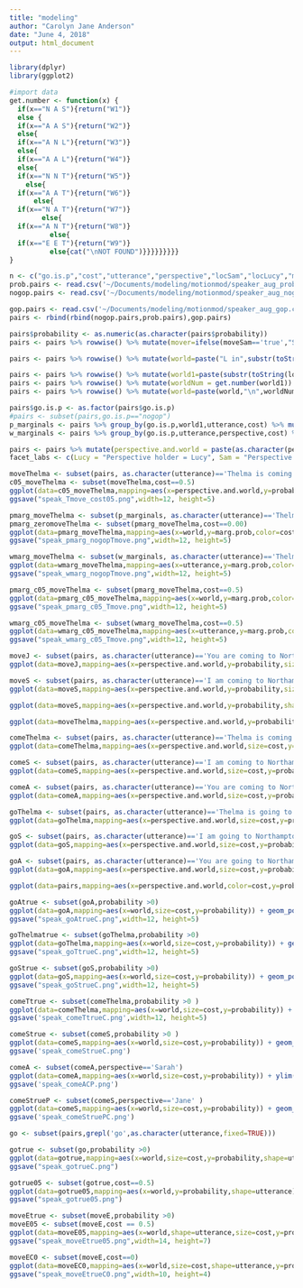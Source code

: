 ```yaml
---
title: "modeling"
author: "Carolyn Jane Anderson"
date: "June 4, 2018"
output: html_document
---
```


```r
library(dplyr)
library(ggplot2)
```

```r
#import data
get.number <- function(x) {
  if(x=="N A S"){return("W1")}
  else {
  if(x=="A A S"){return("W2")}
  else{
  if(x=="A N L"){return("W3")}
  else{
  if(x=="A A L"){return("W4")}
  else{
  if(x=="N N T"){return("W5")}
    else{
  if(x=="A A T"){return("W6")}
      else{
  if(x=="N A T"){return("W7")}
        else{
  if(x=="A N T"){return("W8")}
          else{
  if(x=="E E T"){return("W9")}
          else{cat("\nNOT FOUND")}}}}}}}}}
}

n <- c("go.is.p","cost","utterance","perspective","locSam","locLucy","moveLucy", "moveSam","moveThelma","probability")
prob.pairs <- read.csv('~/Documents/modeling/motionmod/speaker_aug_prob.csv',header=TRUE,col.names=n,comment.char = "#")
nogop.pairs <- read.csv('~/Documents/modeling/motionmod/speaker_aug_nogop.csv',header=TRUE,col.names=n,comment.char = "#")

gop.pairs <- read.csv('~/Documents/modeling/motionmod/speaker_aug_gop.csv',header=TRUE,col.names=n,comment.char = "#")
pairs <- rbind(rbind(nogop.pairs,prob.pairs),gop.pairs)
```

```r
pairs$probability <- as.numeric(as.character(pairs$probability))
pairs <- pairs %>% rowwise() %>% mutate(mover=ifelse(moveSam=='true',"S",ifelse(moveLucy=='true',"L","T")))

pairs <- pairs %>% rowwise() %>% mutate(world=paste("L in",substr(toString(locLucy),1,1),"\n S in",substr(toString(locSam),1,1)))
```

```r
pairs <- pairs %>% rowwise() %>% mutate(world1=paste(substr(toString(locLucy),1,1),substr(toString(locSam),1,1),substr(toString(mover),1,1)))
pairs <- pairs %>% rowwise() %>% mutate(worldNum = get.number(world1))
pairs <- pairs %>% rowwise() %>% mutate(world=paste(world,"\n",worldNum))
```

```r
pairs$go.is.p <- as.factor(pairs$go.is.p)
#pairs <- subset(pairs,go.is.p=="nogop")
p_marginals <- pairs %>% group_by(go.is.p,world1,utterance,cost) %>% mutate(marg.prob = sum(probability))
w_marginals <- pairs %>% group_by(go.is.p,utterance,perspective,cost) %>% mutate(marg.prob = sum(probability))
```

```r
pairs <- pairs %>% mutate(perspective.and.world = paste(as.character(perspective),paste("\n",as.character(world))))
facet_labs <- c(Lucy = "Perspective holder = Lucy", Sam = "Perspective holder = Sam")
```


```r
moveThelma <- subset(pairs, as.character(utterance)=='Thelma is coming to Northampton' | as.character(utterance)=='Thelma is going to Northampton' | as.character(utterance)=='Thelma is walking to Northampton')
c05_moveThelma <- subset(moveThelma,cost==0.5)
ggplot(data=c05_moveThelma,mapping=aes(x=perspective.and.world,y=probability,size=cost,shape=utterance,color=utterance)) + geom_point() + facet_wrap(c05_moveThelma$go.is.p)
ggsave("speak_Tmove_cost05.png",width=12, height=5)
```
```r
pmarg_moveThelma <- subset(p_marginals, as.character(utterance)=='Thelma is coming to Northampton' | as.character(utterance)=='Thelma is going to Northampton' | as.character(utterance)=='Thelma is walking to Northampton' | as.character(utterance)=='NULL')
pmarg_zeromoveThelma <- subset(pmarg_moveThelma,cost==0.00)
ggplot(data=pmarg_moveThelma,mapping=aes(x=world,y=marg.prob,color=cost,shape=utterance)) + geom_point() + facet_wrap(pmarg_moveThelma$go.is.p)
ggsave("speak_pmarg_nogopTmove.png",width=12, height=5)
```
```r
wmarg_moveThelma <- subset(w_marginals, as.character(utterance)=='Thelma is coming to Northampton' | as.character(utterance)=='Thelma is going to Northampton' | as.character(utterance)=='Thelma is walking to Northampton' | as.character(utterance)=='NULL')
ggplot(data=wmarg_moveThelma,mapping=aes(x=utterance,y=marg.prob,color=cost,shape=perspective)) + geom_point() + facet_wrap(wmarg_moveThelma$go.is.p)+ theme(axis.text.x = element_text(angle = 90))
ggsave("speak_wmarg_nogopTmove.png",width=12, height=5)
```
```r
pmarg_c05_moveThelma <- subset(pmarg_moveThelma,cost==0.5)
ggplot(data=pmarg_c05_moveThelma,mapping=aes(x=world,y=marg.prob,color=utterance,shape=utterance)) + geom_point() + facet_wrap(pmarg_c05_moveThelma$go.is.p)
ggsave("speak_pmarg_c05_Tmove.png",width=12, height=5)
```
```r
wmarg_c05_moveThelma <- subset(wmarg_moveThelma,cost==0.5)
ggplot(data=wmarg_c05_moveThelma,mapping=aes(x=utterance,y=marg.prob,color=perspective,shape=perspective)) + geom_point() + facet_wrap(wmarg_c05_moveThelma$go.is.p) + theme(axis.text.x = element_text(angle = 90))
ggsave("speak_wmarg_c05_Tmove.png",width=12, height=5)
```

```r
moveJ <- subset(pairs, as.character(utterance)=='You are coming to Northampton' | as.character(utterance)=='You are going to Northampton'| as.character(utterance)=='You are walking to Northampton')
ggplot(data=moveJ,mapping=aes(x=perspective.and.world,y=probability,size=cost,color=utterance)) + geom_point() + facet_wrap(moveJ$go.is.p)
```

```r
moveS <- subset(pairs, as.character(utterance)=='I am coming to Northampton' | as.character(utterance)=='I am going to Northampton')
ggplot(data=moveS,mapping=aes(x=perspective.and.world,y=probability,size=cost,color=utterance)) + facet_wrap(moveS$go.is.p) + geom_point()
```
```r
ggplot(data=moveS,mapping=aes(x=perspective.and.world,y=probability,shape=utterance,color=go.is.p)) + geom_point()+ facet_wrap(~cost)
```
```r
ggplot(data=moveThelma,mapping=aes(x=perspective.and.world,y=probability,shape=utterance,color=go.is.p)) + geom_point()+ facet_wrap(~cost)
```

```r
comeThelma <- subset(pairs, as.character(utterance)=='Thelma is coming to Northampton')
ggplot(data=comeThelma,mapping=aes(x=perspective.and.world,size=cost,y=probability)) + geom_point() + facet_wrap(comeThelma$go.is.p)
```
```r
comeS <- subset(pairs, as.character(utterance)=='I am coming to Northampton')
ggplot(data=comeS,mapping=aes(x=perspective.and.world,size=cost,y=probability)) + geom_point()
```
```r
comeA <- subset(pairs, as.character(utterance)=='You are coming to Northampton')
ggplot(data=comeA,mapping=aes(x=perspective.and.world,size=cost,y=probability)) + geom_point()
```
```r
goThelma <- subset(pairs, as.character(utterance)=='Thelma is going to Northampton')
ggplot(data=goThelma,mapping=aes(x=perspective.and.world,size=cost,y=probability)) + geom_point()
```
```r
goS <- subset(pairs, as.character(utterance)=='I am going to Northampton')
ggplot(data=goS,mapping=aes(x=perspective.and.world,size=cost,y=probability)) + geom_point()
```
```r
goA <- subset(pairs, as.character(utterance)=='You are going to Northampton')
ggplot(data=goA,mapping=aes(x=perspective.and.world,size=cost,y=probability)) + geom_point()
```
```r
ggplot(data=pairs,mapping=aes(x=perspective.and.world,color=cost,y=probability)) + geom_point() + facet_wrap(~utterance)
```
```r
goAtrue <- subset(goA,probability >0)
ggplot(data=goA,mapping=aes(x=world,size=cost,y=probability)) + geom_point()+facet_wrap(~perspective,labeller=labeller(perspective = facet_labs)) + ylim(0,0.5) + ggtitle("You are going to Northampton") + xlab("World") + ylab("Joint probability of perspective and world") + labs(size="Perspective cost") + theme(text=element_text(size=16))
ggsave("speak_goAtrueC.png",width=12, height=5)
```
```r
goThelmatrue <- subset(goThelma,probability >0)
ggplot(data=goThelma,mapping=aes(x=world,size=cost,y=probability)) + geom_point() +facet_wrap(~perspective,labeller=labeller(perspective = facet_labs)) + ylim(0,0.5) + ggtitle("Thelma is going to Northampton") + xlab("World") + ylab("Joint probability of perspective and world") + labs(size="Perspective cost") + theme(text=element_text(size=16))
ggsave("speak_goTtrueC.png",width=12, height=5)
```
```r
goStrue <- subset(goS,probability >0)
ggplot(data=goS,mapping=aes(x=world,size=cost,y=probability)) + geom_point() +facet_wrap(~perspective,labeller=labeller(perspective = facet_labs)) + ylim(0,0.5) + ggtitle("I am going to Northampton") + xlab("World") + ylab("Joint probability of perspective and world") + labs(size="Perspective cost") + theme(text=element_text(size=16))
ggsave("speak_goStrueC.png",width=12, height=5)
```
```r
comeTtrue <- subset(comeThelma,probability >0 )
ggplot(data=comeThelma,mapping=aes(x=world,size=cost,y=probability)) + geom_point() + ylim(0,0.5) + facet_wrap(~perspective,labeller=labeller(perspective = facet_labs))+ ggtitle("Thera is coming to Northampton") + xlab("World") + ylab("Joint probability of perspective and world") + labs(size="Perspective cost") + theme(text=element_text(size=16))
ggsave('speak_comeTtrueC.png',width=12, height=5)
```
```r
comeStrue <- subset(comeS,probability >0 )
ggplot(data=comeS,mapping=aes(x=world,size=cost,y=probability)) + geom_point() + ylim(0,0.5) + facet_wrap(~perspective,labeller=labeller(perspective = facet_labs))+ ggtitle("I am coming to Northampton") + xlab("World") + ylab("Joint probability of perspective and world") + labs(size="Perspective cost")
ggsave('speak_comeStrueC.png')
```
```r
comeA <- subset(comeA,perspective=='Sarah')
ggplot(data=comeA,mapping=aes(x=world,size=cost,y=probability)) + ylim(0,0.5) + geom_point()+facet_wrap(~p,labeller=labeller(p = facet_labs))+ ggtitle("You are coming to Northampton") + xlab("World") + ylab("Joint probability of perspective and world") + labs(size="Perspective cost")  + guides(size=FALSE)
ggsave('speak_comeACP.png')
```

```r
comeStrueP <- subset(comeS,perspective=='Jane' )
ggplot(data=comeS,mapping=aes(x=world,size=cost,y=probability)) + geom_point() + ylim(0,0.5) + facet_wrap(~p,labeller=labeller(p = facet_labs))+ ggtitle("I am coming to Northampton") + xlab("World") + ylab("Joint probability of perspective and world") + labs(size="Perspective cost")  + guides(size=FALSE)
ggsave('speak_comeStruePC.png')
```
```r
go <- subset(pairs,grepl('go',as.character(utterance,fixed=TRUE)))

gotrue <- subset(go,probability >0)
ggplot(data=gotrue,mapping=aes(x=world,size=cost,y=probability,shape=utterance)) + geom_point()+facet_wrap(~p,labeller=labeller(p = facet_labs)) + ggtitle("Go sentences") + xlab("World") + ylab("Joint probability of perspective and world") + labs(size="Perspective cost")
ggsave("speak_gotrueC.png")
```
```r
gotrue05 <- subset(gotrue,cost==0.5)
ggplot(data=gotrue05,mapping=aes(x=world,y=probability,shape=utterance)) + geom_point() +facet_wrap(~p,labeller=labeller(p = facet_labs)) + ggtitle("Go sentences") + xlab("World") + ylab("Joint probability of perspective and world")
ggsave("speak_gotrue05.png")
```

```r
moveEtrue <- subset(moveE,probability >0)
moveE05 <- subset(moveE,cost == 0.5)
ggplot(data=moveE05,mapping=aes(x=world,shape=utterance,size=cost,y=probability)) + ylim(0,0.5) + geom_point() +facet_wrap(~p,labeller=labeller(p = facet_labs)) + ggtitle("Thera is going/coming to Northampton") + xlab("World") + ylab("Joint probability of perspective and world") + labs(shape="Utterance") + guides(size=FALSE) + theme(text=element_text(size=16))
ggsave("speak_moveEtrue05.png",width=14, height=7)
```
```r
moveEC0 <- subset(moveE,cost==0)
ggplot(data=moveEC0,mapping=aes(x=world,size=cost,shape=utterance,y=probability)) + geom_point() + facet_wrap(~p,labeller=labeller(p = facet_labs)) + ylim(0,0.5) + ggtitle("Thera is going/coming to Northampton") + xlab("World") + ylab("Joint probability of perspective and world") + labs(shape="Utterance",size="Cost") + guides(size=FALSE) + theme(text=element_text(size=12))
ggsave("speak_moveEtrueC0.png",width=10, height=4)
```

